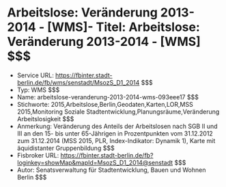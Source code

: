 # Arbeitslose: Veränderung 2013-2014 - [WMS]- Titel: Arbeitslose: Veränderung 2013-2014 - [WMS] $$$
- Service URL: https://fbinter.stadt-berlin.de/fb/wms/senstadt/MsozS_D1_2014 $$$
- Typ: WMS $$$
- Name: arbeitslose-veranderung-2013-2014-wms-093eee17 $$$
- Stichworte: 2015,Arbeitslose,Berlin,Geodaten,Karten,LOR,MSS 2015,Monitoring Soziale Stadtentwicklung,Planungsräume,Veränderung Arbeitslosigkeit $$$
- Anmerkung: Veränderung des Anteils der Arbeitslosen nach SGB II und III an den 15- bis unter 65-Jährigen in Prozentpunkten vom 31.12.2012 zum 31.12.2014 (MSS 2015, PLR, Index-Indikator: Dynamik 1), Karte mit äquidistanter Gruppenbildung $$$
- Fisbroker URL: https://fbinter.stadt-berlin.de/fb?loginkey=showMap&mapId=MsozS_D1_2014@senstadt $$$
- Autor: Senatsverwaltung für Stadtentwicklung, Bauen und Wohnen Berlin $$$
